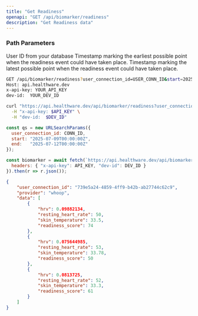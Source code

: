 ```yaml
---
title: "Get Readiness"
openapi: "GET /api/biomarker/readiness"
description: "Get Readiness data"
---
```


### Path Parameters

<ParamField path="user_connection_id" type="string" required>
  User ID from your database
</ParamField>

<ParamField path="start" type="string" required>
  Timestamp marking the earliest possible point when the readiness event could have taken place.
</ParamField>

<ParamField path="end" type="string" required>
  Timestamp marking the latest possible point when the readiness event could have taken place.
</ParamField>

<RequestExample>

```bash HTTP
GET /api/biomarker/readiness?user_connection_id=USER_CONN_ID&start=2025-07-09T00:00:00Z&end=2025-07-12T00:00:00Z HTTP/1.1
Host: api.healthware.dev
x-api-key: YOUR_API_KEY
dev-id:  YOUR_DEV_ID
```


```bash BASH
curl "https://api.healthware.dev/api/biomarker/readiness?user_connection_id=$CONN_ID&start=2025-07-09T00:00:00Z&end=2025-07-12T00:00:00Z" \
  -H "x-api-key: $API_KEY" \
  -H "dev-id:  $DEV_ID"
```


```javascript JavaScript
const qs = new URLSearchParams({
  user_connection_id: CONN_ID,
  start: "2025-07-09T00:00:00Z",
  end:   "2025-07-12T00:00:00Z"
});

const biomarker = await fetch(`https://api.healthware.dev/api/biomarker/readiness?${qs}`, {
  headers: { "x-api-key": API_KEY, "dev-id": DEV_ID }
}).then(r => r.json());
```

</RequestExample>

<ResponseExample>

```json Response
{
    "user_connection_id": "739e5a24-4859-4ff9-b42b-ab27744c62c9",
    "provider": "whoop",
    "data": [
        {
            "hrv": 0.09882134,
            "resting_heart_rate": 50,
            "skin_temperature": 33.5,
            "readiness_score": 74
        },
        {
            "hrv": 0.075644985,
            "resting_heart_rate": 53,
            "skin_temperature": 33.78,
            "readiness_score": 50
        },
        {
            "hrv": 0.0813725,
            "resting_heart_rate": 52,
            "skin_temperature": 33.3,
            "readiness_score": 61
        }
    ]
}
```

</ResponseExample>